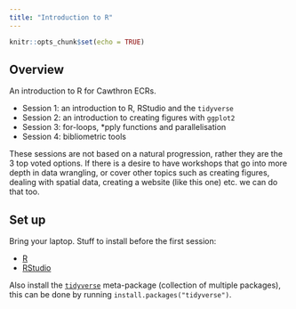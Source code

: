 ```yaml
---
title: "Introduction to R"
---
```


```r
knitr::opts_chunk$set(echo = TRUE)
```

## Overview

An introduction to R for Cawthron ECRs.

-   Session 1: an introduction to R, RStudio and the `tidyverse`
-   Session 2: an introduction to creating figures with `ggplot2`
-   Session 3: for-loops, \*pply functions and parallelisation
-   Session 4: bibliometric tools

These sessions are not based on a natural progression, rather they are the 3 top voted options. If there is a desire to have workshops that go into more depth in data wrangling, or cover other topics such as creating figures, dealing with spatial data, creating a website (like this one) etc. we can do that too.

## Set up

Bring your laptop. Stuff to install before the first session:

-   [R](https://cran.r-project.org/bin/windows/base/)
-   [RStudio](https://posit.co/download/rstudio-desktop/)

Also install the [`tidyverse`](https://www.tidyverse.org) meta-package (collection of multiple packages), this can be done by running `install.packages("tidyverse")`.
